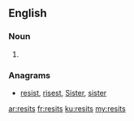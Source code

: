 ==English==

===Noun===
{{head|en|noun plural form}}

# {{plural of|resit|lang=en}}

===Anagrams===
* [[resist#English|resist]], [[risest#English|risest]], [[Sister#English|Sister]], [[sister#English|sister]]

[[ar:resits]]
[[fr:resits]]
[[ku:resits]]
[[my:resits]]